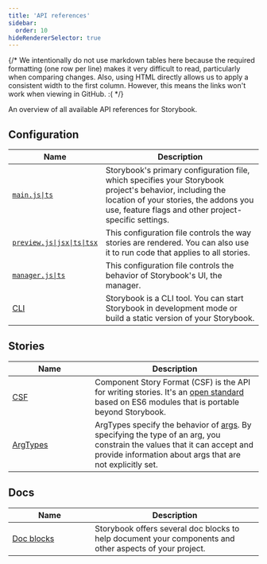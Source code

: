 ```yaml
---
title: 'API references'
sidebar:
  order: 10
hideRendererSelector: true
---
```



{/*
  We intentionally do not use markdown tables here because the required formatting (one row per line)
  makes it very difficult to read, particularly when comparing changes.
  Also, using HTML directly allows us to apply a consistent width to the first column.
  However, this means the links won't work when viewing in GitHub. :(
*/}


An overview of all available API references for Storybook.

## Configuration

<table>
  <thead>
    <tr>
      <th scope="col" width="33%">Name</th>
      <th scope="col">Description</th>
    </tr>
  </thead>
  <tbody>
    <tr>
      <td><a href="../api/main-config"><code>main.js|ts</code></a></td>
      <td>
        Storybook's primary configuration file, which specifies your Storybook project's behavior,
        including the location of your stories, the addons you use, feature flags and other
        project-specific settings.
      </td>
    </tr>
    <tr>
      <td><a href="../configure/#configure-story-rendering"><code>preview.js|jsx|ts|tsx</code></a></td>
      <td>
        This configuration file controls the way stories are rendered. You can also use it to run
        code that applies to all stories.
      </td>
    </tr>
    <tr>
      <td><a href="../configure/#configure-storybooks-ui"><code>manager.js|ts</code></a></td>
      <td>
        This configuration file controls the behavior of Storybook's UI, the manager.
      </td>
    </tr>
    <tr>
      <td><a href="../api/cli-options">CLI</a></td>
      <td>
        Storybook is a CLI tool. You can start Storybook in development mode or build a static
        version of your Storybook.
      </td>
    </tr>
  </tbody>
</table>

## Stories

<table>
  <thead>
    <tr>
      <th scope="col" width="33%">Name</th>
      <th scope="col">Description</th>
    </tr>
  </thead>
  <tbody>
    <tr>
      <td><a href="../api/csf">CSF</a></td>
      <td>
        Component Story Format (CSF) is the API for writing stories. It's an
        <a href="https://github.com/ComponentDriven/csf">open standard</a> based on ES6 modules that
        is portable beyond Storybook.
      </td>
    </tr>
    <tr>
      <td><a href="../api/arg-types">ArgTypes</a></td>
      <td>
        ArgTypes specify the behavior of <a href="../writing-stories/args">args</a>. By specifying
        the type of an arg, you constrain the values that it can accept and provide information
        about args that are not explicitly set.
      </td>
    </tr>
  </tbody>
</table>

## Docs

<table>
  <thead>
    <tr>
      <th scope="col" width="33%">Name</th>
      <th scope="col">Description</th>
    </tr>
  </thead>
  <tbody>
    <tr>
      <td><a href="../writing-docs/doc-blocks/#available-blocks">Doc blocks</a></td>
      <td>
        Storybook offers several doc blocks to help document your components and other aspects of
        your project.
      </td>
    </tr>
  </tbody>
</table>
